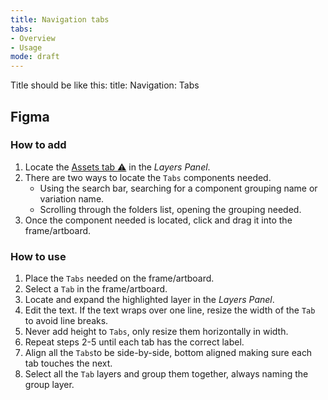 ```yaml
---
title: Navigation tabs
tabs: 
- Overview
- Usage
mode: draft
---
```


Title should be like this: 
title: Navigation: Tabs



## Figma

### How to add

1. Locate the [Assets tab :warning:]() in the *Layers Panel*.
2. There are two ways to locate the `Tabs` components needed. 
	* Using the search bar, searching for a component grouping name or variation name.
	* Scrolling through the folders list, opening the grouping needed.
3. Once the component needed is located, click and drag it into the frame/artboard. 


### How to use

1. Place the `Tabs` needed on the frame/artboard. 
2. Select a `Tab` in the frame/artboard. 
3. Locate and expand the highlighted layer in the *Layers Panel*.
4. Edit the text. If the text wraps over one line, resize the width of the `Tab` to avoid line breaks.
5. Never add height to `Tabs`, only resize them horizontally in width. 
6. Repeat steps 2-5 until each tab has the correct label. 
7. Align all the `Tabs`to be side-by-side, bottom aligned making sure each tab touches the next. 
8. Select all the `Tab` layers and group them together, always naming the group layer.  
